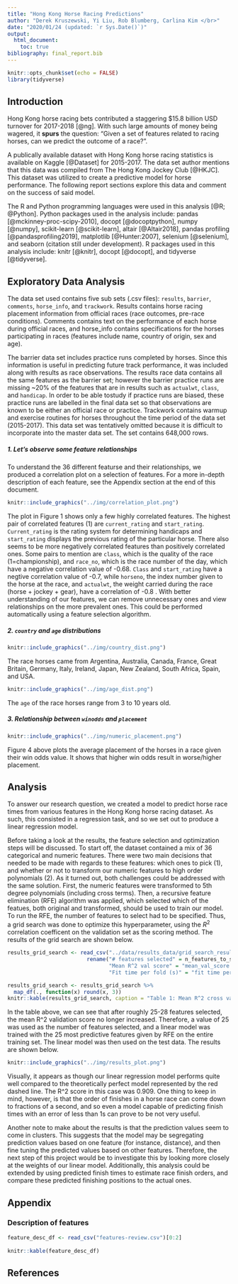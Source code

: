 ```yaml
---
title: "Hong Kong Horse Racing Predictions"
author: "Derek Kruszewski, Yi Liu, Rob Blumberg, Carlina Kim </br>"
date: "2020/01/24 (updated: `r Sys.Date()`)"
output:
  html_document:
    toc: true
bibliography: final_report.bib
---
```


```r
knitr::opts_chunk$set(echo = FALSE)
library(tidyverse)
```

## Introduction

Hong Kong horse racing bets contributed a staggering $15.8 billion USD turnover for 2017-2018 [@ng]. With such large amounts of money being wagered, it **spurs** the question: "Given a set of features related to racing horses, can we predict the outcome of a race?".

A publically available dataset with Hong Kong horse racing statistics is available on Kaggle [@Dataset] for 2015-2017. The data set author mentions that this data was compiled from The Hong Kong Jockey Club [@HKJC]. This dataset was utilized to create a predictive model for horse performance. The following report sections explore this data and comment on the success of said model.

The R and Python programming languages were used in this analysis [@R; @Python]. Python packages used in the analysis include: pandas [@mckinney-proc-scipy-2010], docopt [@docoptpython], numpy [@numpy], scikit-learn [@scikit-learn], altair [@Altair2018], pandas profiling [@pandasprofiling2019], matplotlib [@Hunter:2007], selenium [@selenium], and seaborn (citation still under development). R packages used in this analysis include: knitr [@knitr], docopt [@docopt], and tidyverse [@tidyverse].

## Exploratory Data Analysis

The data set used contains five sub sets (.csv files): `results`, `barrier`, `comments`, `horse_info`, and `trackwork`. Results contains horse racing placement information from official races (race outcomes, pre-race conditions). Comments contains text on the performance of each horse during official races, and horse_info contains specifications for the horses participating in races (features include name, country of origin, sex and age).

The barrier data set includes practice runs completed by horses. Since this information is useful in predicting future track performance, it was included along with results as race observations. The results race data contains all the same features as the barrier set; however the barrier practice runs are missing ~20% of the features that are in results such as `actualwt`, `class`, and `handicap`. In order to be able  tostudy if practice runs are biased, these practice runs are labelled in the final data set so that observations are known to be either an official race or practice. Trackwork contains warmup and exercise routines for horses throughout the time period of the data set (2015-2017). This data set was tentatively omitted because it is difficult to incorporate into the master data set. The set contains 648,000 rows. 

##### 1. Let's observe some feature relationships

To understand the 36 different featurse and their relationships, we produced a correlation plot on a selection of features. For a more in-depth description of each feature, see the Appendix section at the end of this document.

```r
knitr::include_graphics("../img/correlation_plot.png")
```

 The plot in Figure 1 shows only a few highly correlated features. The highest pair of correlated features (1) are `current_rating` and `start_rating`. `Current_rating` is the rating system for determining handicaps and `start_rating` displays the previous rating of the particular horse. There also seems to be more negatively correlated features than positively correlated ones. Some pairs to mention are `class`, which is the quality of the race (1=championship), and `race_no`, which is the race number of the day, which have a negative correlation value of -0.68. `Class` and `start_rating` have a negtive correlation value of -0.7, while `horseno`, the index number given to the horse at the race, and `actualwt`, the weight carried during the race (horse + jockey + gear), have a correlation of -0.8 . With better understanding of our features, we can remove unnecessary ones and view relationships on the more prevalent ones. This could be performed automatically using a feature selection algorithm.


##### 2. `country` and `age` distributions

```r
knitr::include_graphics("../img/country_dist.png")
```

The race horses came from Argentina, Australia, Canada, France, Great Britain, Germany, Italy, Ireland, Japan, New Zealand, South Africa, Spain, and USA.

```r
knitr::include_graphics("../img/age_dist.png")
```

The `age` of the race horses range from 3 to 10 years old.

##### 3. Relationship between `winodds` and `placement` 

```r
knitr::include_graphics("../img/numeric_placement.png")
```

Figure 4 above plots the average placement of the horses in a race given their win odds value. It shows that higher win odds result in worse/higher placement.

## Analysis

To answer our research question, we created a model to predict horse race times from various features in the Hong Kong horse racing dataset. As such, this consisted in a regression task, and so we set out to produce a linear regression model. 

Before taking a look at the results, the feature selection and optimization steps will be discussed. To start off, the dataset contained a mix of 36 categorical and numeric features. There were two main decisions that needed to be made with regards to these features: which ones to pick (1), and whether or not to transform our numeric features to high order polynomials (2). As it turned out, both challenges could be addressed with the same solution. First, the numeric features were transformed to 5th degree polynomials (including cross terms). Then, a recursive feature elimination (RFE) algorithm was applied, which selected which of the featues, both original and transformed, should be used to train our model. To run the RFE, the number of features to select had to be specified. Thus, a grid search was done to optimize this hyperparameter, using the $R^2$ correlation coefficent on the validation set as the scoring method. The results of the grid search are shown below.

```r
results_grid_search <- read_csv("../data/results_data/grid_search_results.csv")[2:4] %>% 
                         rename("# features selected" = n_features_to_select,
                                "Mean R^2 val score" = "mean_val_score (r2)", 
                                "Fit time per fold (s)" = "fit time per fold (s)")

results_grid_search <- results_grid_search %>% 
  map_df(., function(x) round(x, 3))
knitr::kable(results_grid_search, caption = "Table 1: Mean R^2 cross validation scores and fit time per fold in a grid search optimizing the number of features to select. Note that the large fit time for # features = 22 is assumed to be due to random noise related to the internal functioning of the machine on which the grid search was performed.")
```

In the table above, we can see that after roughly 25-28 features selected, the mean R^2 validation score no longer increased. Therefore, a value of 25 was used as the number of features selected, and a linear model was trained with the 25 most predictive features given by RFE on the entire training set. The linear model was then used on the test data. The results are shown below.


```r
knitr::include_graphics("../img/results_plot.png")
```

Visually, it appears as though our linear regression model performs quite well compared to the theoretically perfect model represented by the red dashed line. The R^2 score in this case was 0.909. One thing to keep in mind, however, is that the order of finishes in a horse race can come down to fractions of a second, and so even a model capable of predicting finish times with an error of less than 1s can prove to be not very useful. 

Another note to make about the results is that the prediction values seem to come in clusters. This suggests that the model may be segregating prediction values based on one feature (for instance, distance), and then fine tuning the predicted values based on other features. Therefore, the next step of this project would be to investigate this by looking more closely at the weights of our linear model. Additionally, this analysis could be extended by using predicted finish times to estimate race finish orders, and compare these predicted finishing positions to the actual ones. 

\newpage 

## Appendix

### Description of features

```r
feature_desc_df <- read_csv("features-review.csv")[0:2]
                        
knitr::kable(feature_desc_df)
```

## References
